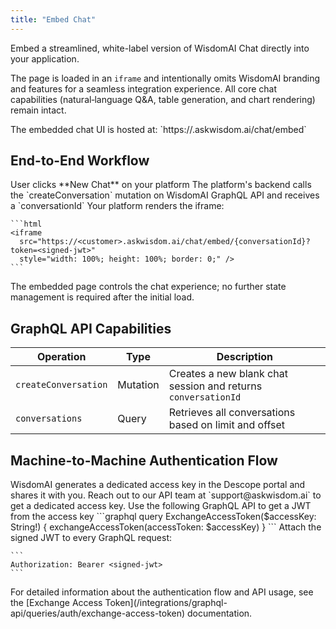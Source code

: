 ```yaml
---
title: "Embed Chat"
---
```


Embed a streamlined, white-label version of WisdomAI Chat directly into your application.

The page is loaded in an `iframe` and intentionally omits WisdomAI branding and features for a seamless integration experience. All core chat capabilities (natural‑language Q&A, table generation, and chart rendering) remain intact.

<Info>
  The embedded chat UI is hosted at: `https://<customer>.askwisdom.ai/chat/embed`
</Info>


## End-to-End Workflow

<Steps>
  <Step title="New Chat Trigger" titleSize="h3">
    User clicks **New Chat** on your platform
  </Step>
  <Step title="Backend Creates Chat Session" titleSize="h3">
    The platform's backend calls the `createConversation` mutation on WisdomAI GraphQL API and receives a `conversationId`
  </Step>
  <Step title="Load Embedded Chat" titleSize="h3">
    Your platform renders the iframe:

    ```html
    <iframe
      src="https://<customer>.askwisdom.ai/chat/embed/{conversationId}?token=<signed-jwt>"
      style="width: 100%; height: 100%; border: 0;" />
    ```
  </Step>
  <Step title="Seamless Interaction" titleSize="h3">
    The embedded page controls the chat experience; no further state management is required after the initial load.
  </Step>
</Steps>

## GraphQL API Capabilities

| Operation            | Type     | Description                                                        |
| -------------------- | -------- | ------------------------------------------------------------------ |
| `createConversation` | Mutation | Creates a new blank chat session and returns `conversationId`      |
| `conversations`      | Query    | Retrieves all conversations based on limit and offset |

## Machine-to-Machine Authentication Flow

<Steps>
  <Step title="API Key Provisioning" titleSize="h3">
    WisdomAI generates a dedicated access key in the Descope portal and shares it with you. Reach out to our API team at `support@askwisdom.ai` to get a dedicated access key.
  </Step>
  <Step title="JWT Signing" titleSize="h3">
    Use the following GraphQL API to get a JWT from the access key
    ```graphql
    query ExchangeAccessToken($accessKey: String!) {
      exchangeAccessToken(accessToken: $accessKey)
    }
    ```
  </Step>
  <Step title="Request Authorization" titleSize="h3">
    Attach the signed JWT to every GraphQL request:

    ```
    Authorization: Bearer <signed-jwt>
    ```
  </Step>
</Steps>

<Info>
  For detailed information about the authentication flow and API usage, see the [Exchange Access Token](/integrations/graphql-api/queries/auth/exchange-access-token) documentation.
</Info>
